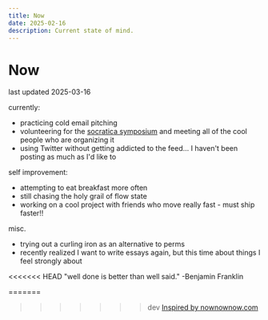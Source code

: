 ```yaml
---
title: Now
date: 2025-02-16
description: Current state of mind.
---
```


# Now

last updated 2025-03-16

currently:

-   practicing cold email pitching
-   volunteering for the [socratica symposium](https://socratica.info) and meeting all of the cool people who are organizing it
-   using Twitter without getting addicted to the feed... I haven't been posting as much as I'd like to

self improvement:

-   attempting to eat breakfast more often
-   still chasing the holy grail of flow state
-   working on a cool project with friends who move really fast - must ship faster!!

misc.

-   trying out a curling iron as an alternative to perms
-   recently realized I want to write essays again, but this time about things I feel strongly about

<<<<<<< HEAD
"well done is better than well said."
-Benjamin Franklin

=======
>>>>>>> dev
[Inspired by nownownow.com](https://nownownow.com/)
